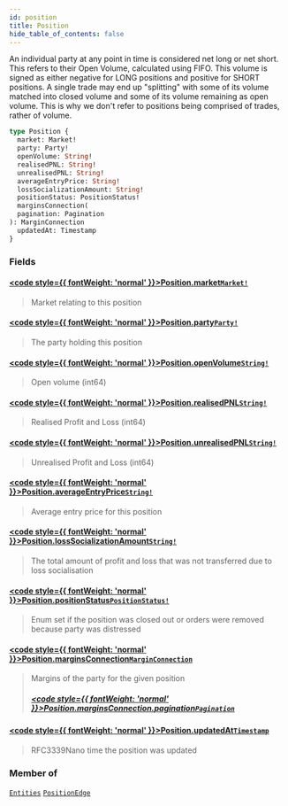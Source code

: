 ```yaml
---
id: position
title: Position
hide_table_of_contents: false
---
```








An individual party at any point in time is considered net long or net short. This refers to their Open Volume,
calculated using FIFO. This volume is signed as either negative for LONG positions and positive for SHORT positions. A
single trade may end up "splitting" with some of its volume matched into closed volume and some of its volume
remaining as open volume. This is why we don't refer to positions being comprised of trades, rather of volume.

```graphql
type Position {
  market: Market!
  party: Party!
  openVolume: String!
  realisedPNL: String!
  unrealisedPNL: String!
  averageEntryPrice: String!
  lossSocializationAmount: String!
  positionStatus: PositionStatus!
  marginsConnection(
  pagination: Pagination
): MarginConnection
  updatedAt: Timestamp
}
```


### Fields

#### [<code style={{ fontWeight: 'normal' }}>Position.<b>market</b></code>](#)<Bullet />[`Market!`](/mainnet/api/graphql/objects/market) <Badge class="secondary" text="non-null"/> <Badge class="secondary" text="object"/>
> Market relating to this position
> 

#### [<code style={{ fontWeight: 'normal' }}>Position.<b>party</b></code>](#)<Bullet />[`Party!`](/mainnet/api/graphql/objects/party) <Badge class="secondary" text="non-null"/> <Badge class="secondary" text="object"/>
> The party holding this position
> 

#### [<code style={{ fontWeight: 'normal' }}>Position.<b>openVolume</b></code>](#)<Bullet />[`String!`](/mainnet/api/graphql/scalars/string) <Badge class="secondary" text="non-null"/> <Badge class="secondary" text="scalar"/>
> Open volume (int64)
> 

#### [<code style={{ fontWeight: 'normal' }}>Position.<b>realisedPNL</b></code>](#)<Bullet />[`String!`](/mainnet/api/graphql/scalars/string) <Badge class="secondary" text="non-null"/> <Badge class="secondary" text="scalar"/>
> Realised Profit and Loss (int64)
> 

#### [<code style={{ fontWeight: 'normal' }}>Position.<b>unrealisedPNL</b></code>](#)<Bullet />[`String!`](/mainnet/api/graphql/scalars/string) <Badge class="secondary" text="non-null"/> <Badge class="secondary" text="scalar"/>
> Unrealised Profit and Loss (int64)
> 

#### [<code style={{ fontWeight: 'normal' }}>Position.<b>averageEntryPrice</b></code>](#)<Bullet />[`String!`](/mainnet/api/graphql/scalars/string) <Badge class="secondary" text="non-null"/> <Badge class="secondary" text="scalar"/>
> Average entry price for this position
> 

#### [<code style={{ fontWeight: 'normal' }}>Position.<b>lossSocializationAmount</b></code>](#)<Bullet />[`String!`](/mainnet/api/graphql/scalars/string) <Badge class="secondary" text="non-null"/> <Badge class="secondary" text="scalar"/>
> The total amount of profit and loss that was not transferred due to loss socialisation
> 

#### [<code style={{ fontWeight: 'normal' }}>Position.<b>positionStatus</b></code>](#)<Bullet />[`PositionStatus!`](/mainnet/api/graphql/enums/position-status) <Badge class="secondary" text="non-null"/> <Badge class="secondary" text="enum"/>
> Enum set if the position was closed out or orders were removed because party was distressed
> 

#### [<code style={{ fontWeight: 'normal' }}>Position.<b>marginsConnection</b></code>](#)<Bullet />[`MarginConnection`](/mainnet/api/graphql/objects/margin-connection) <Badge class="secondary" text="object"/>
> Margins of the party for the given position
> ##### [<code style={{ fontWeight: 'normal' }}>Position.marginsConnection.<b>pagination</b></code>](#)<Bullet />[`Pagination`](/mainnet/api/graphql/inputs/pagination) <Badge class="secondary" text="input"/>
> 
> 

#### [<code style={{ fontWeight: 'normal' }}>Position.<b>updatedAt</b></code>](#)<Bullet />[`Timestamp`](/mainnet/api/graphql/scalars/timestamp) <Badge class="secondary" text="scalar"/>
> RFC3339Nano time the position was updated
> 



### Member of

[`Entities`](/mainnet/api/graphql/objects/entities)  <Badge class="secondary" text="object"/><Bullet />[`PositionEdge`](/mainnet/api/graphql/objects/position-edge)  <Badge class="secondary" text="object"/>



